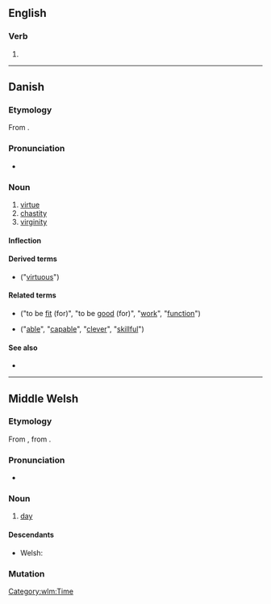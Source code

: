 ==English==

===Verb===
{{head|en|verb form}}

# {{obsolete spelling of|did|lang=en}}

----

==Danish==

===Etymology===
From {{etyl|non|da}} {{m|non|dygð||virtue}}.

===Pronunciation===
* {{IPA|/dyːd/|[d̥yðˀ]|lang=da}}

===Noun===
{{da-noun|en|er}}

# [[virtue]]
# [[chastity]]
# [[virginity]]

====Inflection====
{{da-noun-infl|en|er}}

====Derived terms====
* {{l|da|dydig}} ("[[virtuous]]")

====Related terms====
* {{l|da|du}} {{pos v}} ("to be [[fit]] (for)", "to be [[good]] (for)", "[[work]]", "[[function]]")
* {{l|da|dygtig}} {{pos a}} ("[[able]]", "[[capable]]", "[[clever]]", "[[skillful]]")

====See also====
* {{pedia|lang=da}}

----

==Middle Welsh==

===Etymology===
From {{inh|wlm|owl|did}}, from {{inh|wlm|cel-pro|*dīyos||day}}.

===Pronunciation===
* {{IPA|/dɨːð/|lang=wlm}}

===Noun===
{{head|wlm|noun|g=m|head=dyð}}

# [[day]]

====Descendants====
* Welsh: {{l|cy|dydd}}

===Mutation===
{{wlm-mutation|d|yð}}

[[Category:wlm:Time]]